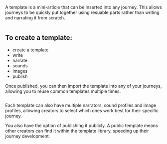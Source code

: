 <PageTitle title="Templates" />

A template is a mini-article that can be inserted into any journey. This allows journeys to be quickly put together using resuable parts rather than writing and narrating it from scratch.

<Image url="/logo.png" />

## To create a template:

- create a template
- write
- narrate
- sounds
- images
- publish

Once published, you can then import the template into any of your journeys, allowing you to reuse common templates multiple times.

<Image url="/logo.png" />

Each template can also have multiple narrators, sound profiles and image profiles, allowing creators to select which ones work best for their specific journey.

You also have the option of publishing it publicly. A public template means other creators can find it within the template library, speeding up their journey development.

